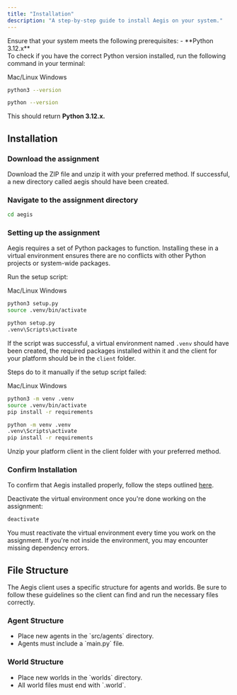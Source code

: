 ```yaml
---
title: "Installation"
description: "A step-by-step guide to install Aegis on your system."
---
```


<Admonition variant="info" title="Before You Begin">
Ensure that your system meets the following prerequisites:
- **Python 3.12.x**

<div className="ml-6">
To check if you have the correct Python version installed, run the following command in your terminal:

<Tabs defaultValue="mac/linux">

<TabsList>

<TabsTrigger value="mac/linux">Mac/Linux</TabsTrigger>
<TabsTrigger value="windows">Windows</TabsTrigger>

</TabsList>

<TabsContent value="mac/linux">

```bash
python3 --version
```

</TabsContent>

<TabsContent value="windows">

```bash
python --version
```

</TabsContent>

</Tabs>

This should return **Python 3.12.x.**

</div>

</Admonition>

## Installation

<Steps>

### Download the assignment

Download the ZIP file and unzip it with your preferred method.
If successful, a new directory called aegis should have been created.

### Navigate to the assignment directory

```bash
cd aegis
```

### Setting up the assignment

Aegis requires a set of Python packages to function. Installing these in a virtual environment
ensures there are no conflicts with other Python projects or system-wide packages.

Run the setup script:

<Tabs defaultValue="mac/linux">

<TabsList>

<TabsTrigger value="mac/linux">Mac/Linux</TabsTrigger>
<TabsTrigger value="windows">Windows</TabsTrigger>

</TabsList>

<TabsContent value="mac/linux">

```bash
python3 setup.py 
source .venv/bin/activate
```

</TabsContent>

<TabsContent value="windows">

```bash
python setup.py 
.venv\Scripts\activate
```

</TabsContent>

</Tabs>

If the script was successful, a virtual environment named `.venv` should have been created, the required packages
installed within it and the client for your platform should be in the `client` folder.

Steps do to it manually if the setup script failed:

<Tabs defaultValue="mac/linux">

<TabsList>

<TabsTrigger value="mac/linux">Mac/Linux</TabsTrigger>
<TabsTrigger value="windows">Windows</TabsTrigger>

</TabsList>

<TabsContent value="mac/linux">

```bash
python3 -m venv .venv
source .venv/bin/activate
pip install -r requirements
```

</TabsContent>

<TabsContent value="windows">

```bash
python -m venv .venv
.venv\Scripts\activate
pip install -r requirements
```

</TabsContent>

</Tabs>

Unzip your platform client in the client folder with your preferred method.

### Confirm Installation 

To confirm that Aegis installed properly, follow the steps outlined <a href="/getting-started/aegis/running-aegis">here</a>.

</Steps>


<Admonition variant="tip" title="Virtual Environment">
Deactivate the virtual environment once you're done working on the assignment:

```bash
deactivate
```

You must reactivate the virtual environment every time you work on the assignment. If you're not inside the environment,
you may encounter missing dependency errors.

</Admonition>

## File Structure

The Aegis client uses a specific structure for agents and worlds. Be sure to follow these guidelines so the client can find and run the necessary files correctly.

### Agent Structure

<Tree>
  <TreeItem name="aegis" type="folder">
    <TreeItem name="src" type="folder">
      <TreeItem name="agents" type="folder">
        <TreeItem name="example_agent" type="folder">
          <TreeItem name="example_agent.py" />
          <TreeItem name="main.py" />
        </TreeItem>
      </TreeItem>
    </TreeItem>
  </TreeItem>
</Tree>

<ul className="ml-6 list-disc">
  <li className="mt-2">Place new agents in the `src/agents` directory.</li>
  <li className="mt-2">Agents must include a `main.py` file.</li>
</ul>

### World Structure

<Tree>
  <TreeItem name="aegis" type="folder">
      <TreeItem name="worlds" type="folder">
      <TreeItem name="ExampleWorld.world" />
    </TreeItem>
  </TreeItem>
</Tree>

<ul className="ml-6 list-disc">
  <li className="mt-2">Place new worlds in the `worlds` directory.</li>
  <li className="mt-2">All world files must end with `.world`.</li>
</ul>
